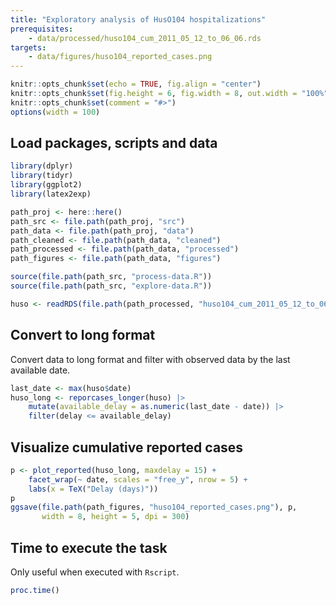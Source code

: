 ```yaml
---
title: "Exploratory analysis of HusO104 hospitalizations"
prerequisites:
    - data/processed/huso104_cum_2011_05_12_to_06_06.rds
targets:
    - data/figures/huso104_reported_cases.png
---
```


```r
knitr::opts_chunk$set(echo = TRUE, fig.align = "center")
knitr::opts_chunk$set(fig.height = 6, fig.width = 8, out.width = "100%")
knitr::opts_chunk$set(comment = "#>")
options(width = 100)
```

## Load packages, scripts and data

```r
library(dplyr)
library(tidyr)
library(ggplot2)
library(latex2exp)

path_proj <- here::here()
path_src <- file.path(path_proj, "src")
path_data <- file.path(path_proj, "data")
path_cleaned <- file.path(path_data, "cleaned")
path_processed <- file.path(path_data, "processed")
path_figures <- file.path(path_data, "figures")

source(file.path(path_src, "process-data.R"))
source(file.path(path_src, "explore-data.R"))

huso <- readRDS(file.path(path_processed, "huso104_cum_2011_05_12_to_06_06.rds"))
```

## Convert to long format

Convert data to long format and filter with observed data by the last available date.

```r
last_date <- max(huso$date)
huso_long <- reporcases_longer(huso) |>
    mutate(available_delay = as.numeric(last_date - date)) |>
    filter(delay <= available_delay)
```

## Visualize cumulative reported cases

```r
p <- plot_reported(huso_long, maxdelay = 15) +
    facet_wrap(~ date, scales = "free_y", nrow = 5) +
    labs(x = TeX("Delay (days)"))
p
ggsave(file.path(path_figures, "huso104_reported_cases.png"), p,
       width = 8, height = 5, dpi = 300)
```

## Time to execute the task

Only useful when executed with `Rscript`.

```r
proc.time()
```

